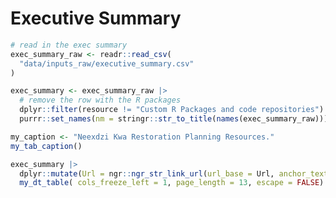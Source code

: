 # Executive Summary {-}

```r
# read in the exec summary
exec_summary_raw <- readr::read_csv(
  "data/inputs_raw/executive_summary.csv"
) 

exec_summary <- exec_summary_raw |> 
  # remove the row with the R packages
  dplyr::filter(resource != "Custom R Packages and code repositories") |> 
  purrr::set_names(nm = stringr::str_to_title(names(exec_summary_raw)))
```

```r
my_caption <- "Neexdzi Kwa Restoration Planning Resources."
my_tab_caption()
```

```r
exec_summary |> 
  dplyr::mutate(Url = ngr::ngr_str_link_url(url_base = Url, anchor_text = Url)) |> 
  my_dt_table( cols_freeze_left = 1, page_length = 13, escape = FALSE)

```


